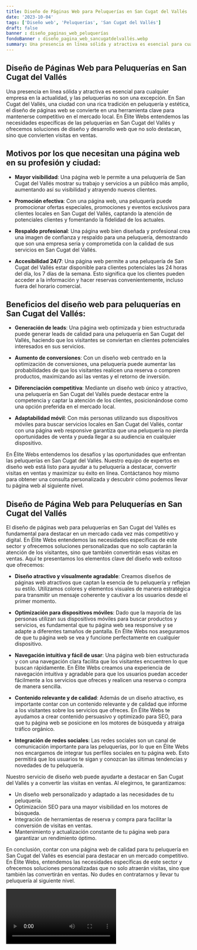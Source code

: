 ```yaml
---
title: Diseño de Páginas Web para Peluquerías en San Cugat del Vallés
date: '2023-10-04'
tags: ['Diseño web', 'Peluquerías', 'San Cugat del Vallés']
draft: false
banner : diseño_paginas_web_peluquerías
fondoBanner : diseño_pagina_web_sancugatdelvallés.webp
summary: Una presencia en línea sólida y atractiva es esencial para cualquier empresa en la actualidad, y las peluquerías no son una excepción. En San Cugat del Vallés, una ciudad con una rica tradición en peluquería y estética, el diseño de páginas web se convierte en una herramienta clave para mantenerse competitivo en el mercado local. En Élite Webs entendemos las necesidades específicas de las peluquerías en San Cugat del Vallés y ofrecemos soluciones de diseño y desarrollo web que no solo destacan, sino que convierten visitas en ventas.
---
```


## Diseño de Páginas Web para Peluquerías en San Cugat del Vallés

Una presencia en línea sólida y atractiva es esencial para cualquier empresa en la actualidad, y las peluquerías no son una excepción. En San Cugat del Vallés, una ciudad con una rica tradición en peluquería y estética, el diseño de páginas web se convierte en una herramienta clave para mantenerse competitivo en el mercado local. En Élite Webs entendemos las necesidades específicas de las peluquerías en San Cugat del Vallés y ofrecemos soluciones de diseño y desarrollo web que no solo destacan, sino que convierten visitas en ventas.

## Motivos por los que necesitan una página web en su profesión y ciudad:

- **Mayor visibilidad**: Una página web le permite a una peluquería de San Cugat del Vallés mostrar su trabajo y servicios a un público más amplio, aumentando así su visibilidad y atrayendo nuevos clientes.

- **Promoción efectiva**: Con una página web, una peluquería puede promocionar ofertas especiales, promociones y eventos exclusivos para clientes locales en San Cugat del Vallés, captando la atención de potenciales clientes y fomentando la fidelidad de los actuales.

- **Respaldo profesional**: Una página web bien diseñada y profesional crea una imagen de confianza y respaldo para una peluquería, demostrando que son una empresa seria y comprometida con la calidad de sus servicios en San Cugat del Vallés.

- **Accesibilidad 24/7**: Una página web permite a una peluquería de San Cugat del Vallés estar disponible para clientes potenciales las 24 horas del día, los 7 días de la semana. Esto significa que los clientes pueden acceder a la información y hacer reservas convenientemente, incluso fuera del horario comercial.

## Beneficios del diseño web para peluquerías en San Cugat del Vallés:

- **Generación de leads**: Una página web optimizada y bien estructurada puede generar leads de calidad para una peluquería en San Cugat del Vallés, haciendo que los visitantes se conviertan en clientes potenciales interesados en sus servicios.

- **Aumento de conversiones**: Con un diseño web centrado en la optimización de conversiones, una peluquería puede aumentar las probabilidades de que los visitantes realicen una reserva o compren productos, maximizando así las ventas y el retorno de inversión.

- **Diferenciación competitiva**: Mediante un diseño web único y atractivo, una peluquería en San Cugat del Vallés puede destacar entre la competencia y captar la atención de los clientes, posicionándose como una opción preferida en el mercado local.

- **Adaptabilidad móvil**: Con más personas utilizando sus dispositivos móviles para buscar servicios locales en San Cugat del Vallés, contar con una página web responsive garantiza que una peluquería no pierda oportunidades de venta y pueda llegar a su audiencia en cualquier dispositivo.

En Élite Webs entendemos los desafíos y las oportunidades que enfrentan las peluquerías en San Cugat del Vallés. Nuestro equipo de expertos en diseño web está listo para ayudar a tu peluquería a destacar, convertir visitas en ventas y maximizar su éxito en línea. Contáctanos hoy mismo para obtener una consulta personalizada y descubrir cómo podemos llevar tu página web al siguiente nivel.

<GifSeo />

<Cta />

## Diseño de Página Web para Peluquerías en San Cugat del Vallés

El diseño de páginas web para peluquerías en San Cugat del Vallés es fundamental para destacar en un mercado cada vez más competitivo y digital. En Élite Webs entendemos las necesidades específicas de este sector y ofrecemos soluciones personalizadas que no solo captarán la atención de los visitantes, sino que también convertirán esas visitas en ventas. Aquí te presentamos los elementos clave del diseño web exitoso que ofrecemos:

- **Diseño atractivo y visualmente agradable**: Creamos diseños de páginas web atractivos que captan la esencia de tu peluquería y reflejan su estilo. Utilizamos colores y elementos visuales de manera estratégica para transmitir un mensaje coherente y cautivar a los usuarios desde el primer momento.

- **Optimización para dispositivos móviles**: Dado que la mayoría de las personas utilizan sus dispositivos móviles para buscar productos y servicios, es fundamental que tu página web sea responsive y se adapte a diferentes tamaños de pantalla. En Élite Webs nos aseguramos de que tu página web se vea y funcione perfectamente en cualquier dispositivo.

- **Navegación intuitiva y fácil de usar**: Una página web bien estructurada y con una navegación clara facilita que los visitantes encuentren lo que buscan rápidamente. En Élite Webs creamos una experiencia de navegación intuitiva y agradable para que los usuarios puedan acceder fácilmente a los servicios que ofreces y realicen una reserva o compra de manera sencilla.

- **Contenido relevante y de calidad**: Además de un diseño atractivo, es importante contar con un contenido relevante y de calidad que informe a los visitantes sobre los servicios que ofreces. En Élite Webs te ayudamos a crear contenido persuasivo y optimizado para SEO, para que tu página web se posicione en los motores de búsqueda y atraiga tráfico orgánico.

- **Integración de redes sociales**: Las redes sociales son un canal de comunicación importante para las peluquerías, por lo que en Élite Webs nos encargamos de integrar tus perfiles sociales en tu página web. Esto permitirá que los usuarios te sigan y conozcan las últimas tendencias y novedades de tu peluquería.

Nuestro servicio de diseño web puede ayudarte a destacar en San Cugat del Vallés y a convertir las visitas en ventas. Al elegirnos, te garantizamos:

- Un diseño web personalizado y adaptado a las necesidades de tu peluquería.
- Optimización SEO para una mayor visibilidad en los motores de búsqueda.
- Integración de herramientas de reserva y compra para facilitar la conversión de visitas en ventas.
- Mantenimiento y actualización constante de tu página web para garantizar un rendimiento óptimo.

En conclusión, contar con una página web de calidad para tu peluquería en San Cugat del Vallés es esencial para destacar en un mercado competitivo. En Élite Webs, entendemos las necesidades específicas de este sector y ofrecemos soluciones personalizadas que no solo atraerán visitas, sino que también las convertirán en ventas. No dudes en contratarnos y llevar tu peluquería al siguiente nivel.

<Video />

<CtaBot job='Peluquerías' city='San Cugat del Vallés'/>

<Gmaps query='San Cugat del Vallés+españa+maps' />